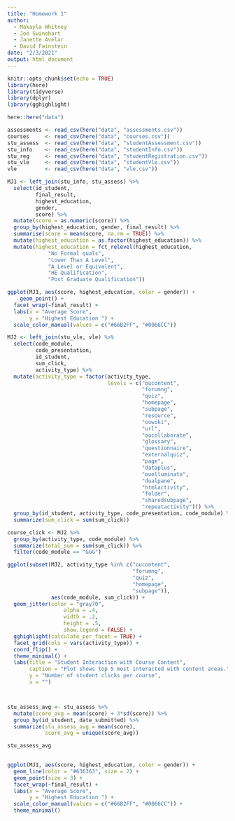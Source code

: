 ```yaml
---
title: "Homework 1"
author: 
  - Makayla Whitney
  - Joe Swinehart
  - Janette Avelar
  - David Fainstein
date: "2/3/2021"
output: html_document
---
```


```r
knitr::opts_chunk$set(echo = TRUE)
library(here)
library(tidyverse)
library(dplyr)
library(gghighlight)
```

```r
here::here("data")

assessments <- read_csv(here("data", "assessments.csv"))
courses     <- read_csv(here("data", "courses.csv"))
stu_assess  <- read_csv(here("data", "studentAssessment.csv"))
stu_info    <- read_csv(here("data", "studentInfo.csv"))
stu_reg     <- read_csv(here("data", "studentRegistration.csv"))
stu_vle     <- read_csv(here("data", "studentVle.csv"))
vle         <- read_csv(here("data", "vle.csv"))
```


```r

MJ1 <- left_join(stu_info, stu_assess) %>% 
  select(id_student,
         final_result,
         highest_education,
         gender,
         score) %>% 
  mutate(score = as.numeric(score)) %>% 
  group_by(highest_education, gender, final_result) %>% 
  summarise(score = mean(score, na.rm = TRUE)) %>% 
  mutate(highest_education = as.factor(highest_education)) %>% 
  mutate(highest_education = fct_relevel(highest_education,
             "No Formal quals",
             "Lower Than A Level",
             "A Level or Equivalent",
             "HE Qualification",
             "Post Graduate Qualification"))

```

```r

ggplot(MJ1, aes(score, highest_education, color = gender)) +
    geom_point() +
  facet_wrap(~final_result) +
  labs(x = "Average Score",
       y = "Highest Education ") +
  scale_color_manual(values = c("#66B2FF", "#0066CC"))

```

```r
MJ2 <- left_join(stu_vle, vle) %>% 
  select(code_module,
         code_presentation,
         id_student,
         sum_click,
         activity_type) %>% 
  mutate(activity_type = factor(activity_type,
                                levels = c("oucontent",
                                           "forumng",
                                           "quiz",
                                           "homepage",
                                           "subpage",
                                           "resource",
                                           "ouwiki",
                                           "url",
                                           "oucollaborate",
                                           "glossary",
                                           "questionnaire",
                                           "externalquiz",
                                           "page",
                                           "dataplus",
                                           "ouelluminate",
                                           "dualpane",
                                           "htmlactivity",
                                           "folder",
                                           "sharedsubpage",
                                           "repeatactivity"))) %>% 
  group_by(id_student, activity_type, code_presentation, code_module) %>% 
  summarize(sum_click = sum(sum_click))

course_click <- MJ2 %>% 
  group_by(activity_type, code_module) %>% 
  summarize(total_sum = sum(sum_click)) %>% 
  filter(code_module == "GGG")
```

```r
ggplot(subset(MJ2, activity_type %in% c("oucontent",
                                        "forumng",
                                        "quiz",
                                        "homepage",
                                        "subpage")),
              aes(code_module, sum_click)) +
  geom_jitter(color = "gray70",
                  alpha = .4, 
                  width = .2,
                  height = .5,
                  show.legend = FALSE) +
  gghighlight(calculate_per_facet = TRUE) +
  facet_grid(cols = vars(activity_type)) +
  coord_flip() +
  theme_minimal() +
  labs(title = "Student Interaction with Course Content",
       caption = "Plot shows top 5 most interacted with content areas.",
       y = "Number of student clicks per course",
       x = "")
```

```r

```

```r

```

```r

stu_assess_avg <- stu_assess %>%
  mutate(score_avg = mean(score) + 3*sd(score)) %>%
  group_by(id_student, date_submitted) %>%
  summarize(stu_assess_avg = mean(score),
            score_avg = unique(score_avg))

stu_assess_avg
  

```

```r

ggplot(MJ1, aes(score, highest_education, color = gender)) +
  geom_line(color = "#636363", size = 2) +
  geom_point(size = 3) +
  facet_wrap(~final_result) +
  labs(x = "Average Score",
       y = "Highest Education ") +
  scale_color_manual(values = c("#66B2FF", "#0066CC")) +
  theme_minimal()

```

```r

```
